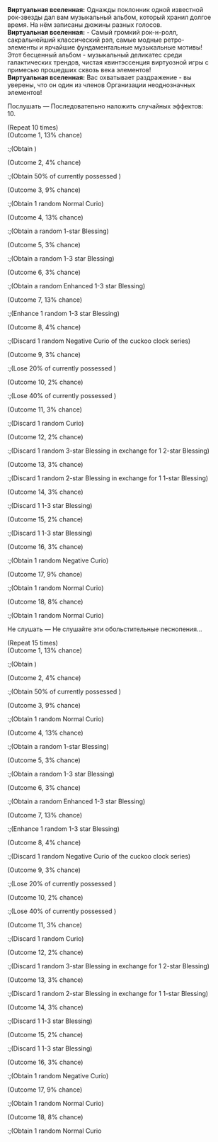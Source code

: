 {{Диалог Начало}}
:'''Виртуальная вселенная:''' Однажды поклонник одной известной рок-звезды дал вам музыкальный альбом, который хранил долгое время. На нём записаны дюжины разных голосов.
:'''Виртуальная вселенная:''' - Самый громкий рок-н-ролл, сакральнейший классический рэп, самые модные ретро-элементы и ярчайшие фундаментальные музыкальные мотивы! Этот бесценный альбом - музыкальный деликатес среди галактических трендов, чистая квинтэссенция виртуозной игры с примесью прошедших сквозь века элементов!
:'''Виртуальная вселенная:''' Вас охватывает раздражение - вы уверены, что он один из членов Организации неоднозначных элементов!
:{{Диалог|Звезда}} Послушать &mdash; Последовательно наложить случайных эффектов: 10.
:;(Repeat 10 times)
:;(Outcome 1, 13% chance)
::;(Obtain {{Предмет|Космические фрагменты|20|x=100}})
:;(Outcome 2, 4% chance)
::;(Obtain 50% of currently possessed {{Предмет|Космические фрагменты|20}})
:;(Outcome 3, 9% chance)
::;(Obtain 1 random Normal Curio)
:;(Outcome 4, 13% chance)
::;(Obtain a random 1-star Blessing)
:;(Outcome 5, 3% chance)
::;(Obtain a random 1-3 star Blessing)
:;(Outcome 6, 3% chance)
::;(Obtain a random Enhanced 1-3 star Blessing)
:;(Outcome 7, 13% chance)
::;(Enhance 1 random 1-3 star Blessing)
:;(Outcome 8, 4% chance)
::;(Discard 1 random Negative Curio of the cuckoo clock series)
:;(Outcome 9, 3% chance)
::;(Lose 20% of currently possessed {{Предмет|Космические фрагменты|20}})
:;(Outcome 10, 2% chance)
::;(Lose 40% of currently possessed {{Предмет|Космические фрагменты|20}})
:;(Outcome 11, 3% chance)
::;(Discard 1 random Curio)
:;(Outcome 12, 2% chance)
::;(Discard 1 random 3-star Blessing in exchange for 1 2-star Blessing)
:;(Outcome 13, 3% chance)
::;(Discard 1 random 2-star Blessing in exchange for 1 1-star Blessing)
:;(Outcome 14, 3% chance)
::;(Discard 1 1-3 star Blessing)
:;(Outcome 15, 2% chance)
::;(Discard 1 1-3 star Blessing)
:;(Outcome 16, 3% chance)
::;(Obtain 1 random Negative Curio)
:;(Outcome 17, 9% chance)
::;(Obtain 1 random Normal Curio)
:;(Outcome 18, 8% chance)
::;(Obtain 1 random Normal Curio)
:{{Диалог|Звезда}} Не слушать &mdash; Не слушайте эти обольстительные песнопения...
:{{SU Special Dialogue|Радость|Подпевать!|Последовательно наложить случайных эффектов: 15.}}
:;(Repeat 15 times)
:;(Outcome 1, 13% chance)
::;(Obtain {{Предмет|Космические фрагменты|20|x=100}})
:;(Outcome 2, 4% chance)
::;(Obtain 50% of currently possessed {{Предмет|Космические фрагменты|20}})
:;(Outcome 3, 9% chance)
::;(Obtain 1 random Normal Curio)
:;(Outcome 4, 13% chance)
::;(Obtain a random 1-star Blessing)
:;(Outcome 5, 3% chance)
::;(Obtain a random 1-3 star Blessing)
:;(Outcome 6, 3% chance)
::;(Obtain a random Enhanced 1-3 star Blessing)
:;(Outcome 7, 13% chance)
::;(Enhance 1 random 1-3 star Blessing)
:;(Outcome 8, 4% chance)
::;(Discard 1 random Negative Curio of the cuckoo clock series)
:;(Outcome 9, 3% chance)
::;(Lose 20% of currently possessed {{Предмет|Космические фрагменты|20}})
:;(Outcome 10, 2% chance)
::;(Lose 40% of currently possessed {{Предмет|Космические фрагменты|20}})
:;(Outcome 11, 3% chance)
::;(Discard 1 random Curio)
:;(Outcome 12, 2% chance)
::;(Discard 1 random 3-star Blessing in exchange for 1 2-star Blessing)
:;(Outcome 13, 3% chance)
::;(Discard 1 random 2-star Blessing in exchange for 1 1-star Blessing)
:;(Outcome 14, 3% chance)
::;(Discard 1 1-3 star Blessing)
:;(Outcome 15, 2% chance)
::;(Discard 1 1-3 star Blessing)
:;(Outcome 16, 3% chance)
::;(Obtain 1 random Negative Curio)
:;(Outcome 17, 9% chance)
::;(Obtain 1 random Normal Curio)
:;(Outcome 18, 8% chance)
::;(Obtain 1 random Normal Curio
{{Диалог Конец}}